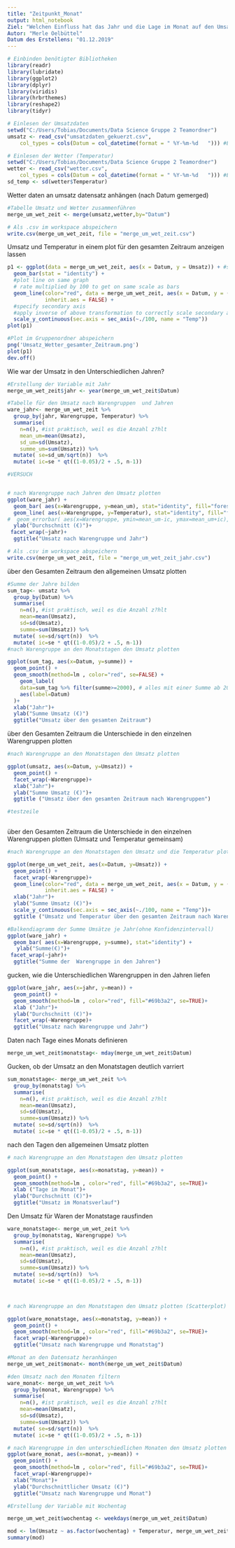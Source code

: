 ```yaml
---
title: "Zeitpunkt_Monat"
output: html_notebook
Ziel: "Welchen Einfluss hat das Jahr und die Lage im Monat auf den Umsatz?"
Autor: "Merle Oelbüttel"
Datum des Erstellens: "01.12.2019"
---
```




```r
# Einbinden benötigter Bibliotheken
library(readr)
library(lubridate)
library(ggplot2)
library(dplyr)
library(viridis)
library(hrbrthemes)
library(reshape2)
library(tidyr)

# Einlesen der Umsatzdaten
setwd("C:/Users/Tobias/Documents/Data Science Gruppe 2 Teamordner")
umsatz <- read_csv("umsatzdaten_gekuerzt.csv", 
    col_types = cols(Datum = col_datetime(format = " %Y-%m-%d   "))) #Eingeben des Datums

# Einlesen der Wetter (Temperatur)
setwd("C:/Users/Tobias/Documents/Data Science Gruppe 2 Teamordner")
wetter <- read_csv("wetter.csv",
    col_types = cols(Datum = col_datetime(format = " %Y-%m-%d   "))) #Eingeben des Datums
sd_temp <- sd(wetter$Temperatur)
```

Wetter daten an umsatz datensatz anhängen (nach Datum gemerged)
```r
#Tabelle Umsatz und Wetter zusammenführen
merge_um_wet_zeit <- merge(umsatz,wetter,by="Datum")

# Als .csv im workspace abspeichern
write.csv(merge_um_wet_zeit, file = "merge_um_wet_zeit.csv")
```

Umsatz und Temperatur in einem plot für den gesamten Zeitraum anzeigen lassen
```r

p1 <- ggplot(data = merge_um_wet_zeit, aes(x = Datum, y = Umsatz)) + #start plot by by plotting bars
  geom_bar(stat = "identity") + 
  #plot line on same graph
  # rate multiplied by 100 to get on same scale as bars
  geom_line(color="red", data = merge_um_wet_zeit, aes(x = Datum, y = (Temperatur)*100, group = 1), 
            inherit.aes = FALSE) +
  #specify secondary axis
  #apply inverse of above transformation to correctly scale secondary axis (/10000000)
  scale_y_continuous(sec.axis = sec_axis(~./100, name = "Temp"))
plot(p1)

#Plot im Gruppenordner abspeichern
png('Umsatz_Wetter_gesamter_Zeitraum.png')
plot(p1)
dev.off()
```


Wie war der Umsatz in den Unterschiedlichen Jahren?
```r
#Erstellung der Variable mit Jahr
merge_um_wet_zeit$jahr <- year(merge_um_wet_zeit$Datum)

#Tabelle für den Umsatz nach Warengruppen  und Jahren
ware_jahr<- merge_um_wet_zeit %>%
  group_by(jahr, Warengruppe, Temperatur) %>%
  summarise(
    n=n(), #ist praktisch, weil es die Anzahl z?hlt
    mean_um=mean(Umsatz),
    sd_um=sd(Umsatz),
    summe_um=sum(Umsatz)) %>%
  mutate( se=sd_um/sqrt(n))  %>%
  mutate( ic=se * qt((1-0.05)/2 + .5, n-1))

#VERSUCH


# nach Warengruppe nach Jahren den Umsatz plotten
ggplot(ware_jahr) +
  geom_bar( aes(x=Warengruppe, y=mean_um), stat="identity", fill="forestgreen", alpha=0.5) +
  geom_line( aes(x=Warengruppe, y=Temperatur), stat="identity", fill="forestgreen", alpha=0.5) +
#  geom_errorbar( aes(x=Warengruppe, ymin=mean_um-ic, ymax=mean_um+ic), width=0.4, colour="orange", alpha=0.9, size=1.5) +
  ylab("Durchschnitt (€)")+
 facet_wrap(~jahr)+
  ggtitle("Umsatz nach Warengruppe und Jahr")

# Als .csv im workspace abspeichern
write.csv(merge_um_wet_zeit, file = "merge_um_wet_zeit_jahr.csv")
```
über den Gesamten Zeitraum den allgemeinen Umsatz plotten
```r

#Summe der Jahre bilden 
sum_tag<- umsatz %>%
  group_by(Datum) %>%
  summarise(
    n=n(), #ist praktisch, weil es die Anzahl z?hlt
    mean=mean(Umsatz),
    sd=sd(Umsatz),
    summe=sum(Umsatz)) %>%
  mutate( se=sd/sqrt(n))  %>%
  mutate( ic=se * qt((1-0.05)/2 + .5, n-1))
#nach Warengruppe an den Monatstagen den Umsatz plotten

ggplot(sum_tag, aes(x=Datum, y=summe)) +
  geom_point() +
  geom_smooth(method=lm , color="red", se=FALSE) +
    geom_label( 
    data=sum_tag %>% filter(summe>=2000), # alles mit einer Summe ab 2000€ gelabelt
    aes(label=Datum)
  )+
  xlab("Jahr")+
  ylab("Summe Umsatz (€)")
  ggtitle("Umsatz über den gesamten Zeitraum")
```
über den Gesamten Zeitraum die Unterschiede in den einzelnen Warengruppen plotten
```r

#nach Warengruppe an den Monatstagen den Umsatz plotten

ggplot(umsatz, aes(x=Datum, y=Umsatz)) +
  geom_point() +
  facet_wrap(~Warengruppe)+
  xlab("Jahr")+
  ylab("Summe Umsatz (€)")+
  ggtitle ("Umsatz über den gesamten Zeitraum nach Warengruppen")

#testzeile
    
```

über den Gesamten Zeitraum die Unterschiede in den einzelnen Warengruppen plotten (Umsatz und Temperatur gemeinsam)
```r
#nach Warengruppe an den Monatstagen den Umsatz und die Temperatur plotten

ggplot(merge_um_wet_zeit, aes(x=Datum, y=Umsatz)) +
  geom_point() +
  facet_wrap(~Warengruppe)+
  geom_line(color="red", data = merge_um_wet_zeit, aes(x = Datum, y = (Temperatur)*100, group = 1), 
            inherit.aes = FALSE) +
  xlab("Jahr")+
  ylab("Summe Umsatz (€)")+
  scale_y_continuous(sec.axis = sec_axis(~./100, name = "Temp"))+
  ggtitle ("Umsatz und Temperatur über den gesamten Zeitraum nach Warengruppen")

```

```r
#Balkendiagramm der Summe Umsätze je Jahr(ohne Konfidenzintervall)
ggplot(ware_jahr) +
  geom_bar( aes(x=Warengruppe, y=summe), stat="identity") +
   ylab("Summe(€)")+
 facet_wrap(~jahr)+
  ggtitle("Summe der  Warengruppe in den Jahren")

```

gucken, wie die Unterschiedlichen Warengruppen in den Jahren liefen
```r
ggplot(ware_jahr, aes(x=jahr, y=mean)) +
  geom_point() +
  geom_smooth(method=lm , color="red", fill="#69b3a2", se=TRUE)+
  xlab ("Jahr")+
  ylab("Durchschnitt (€)")+
  facet_wrap(~Warengruppe)+
  ggtitle("Umsatz nach Warengruppe und Jahr")


```

Daten nach Tage eines Monats definieren
```r
merge_um_wet_zeit$monatstag<- mday(merge_um_wet_zeit$Datum)
```

Gucken, ob der Umsatz an den Monatstagen deutlich varriert
```r
sum_monatstage<- merge_um_wet_zeit %>%
  group_by(monatstag) %>%
  summarise(
    n=n(), #ist praktisch, weil es die Anzahl z?hlt
    mean=mean(Umsatz),
    sd=sd(Umsatz),
    summe=sum(Umsatz)) %>%
  mutate( se=sd/sqrt(n))  %>%
  mutate( ic=se * qt((1-0.05)/2 + .5, n-1))


```


nach den Tagen den allgemeinen Umsatz plotten
```r
# nach Warengruppe an den Monatstagen den Umsatz plotten

ggplot(sum_monatstage, aes(x=monatstag, y=mean)) +
  geom_point() +
  geom_smooth(method=lm , color="red", fill="#69b3a2", se=TRUE)+
  xlab ("Tage im Monat")+
  ylab("Durchschnitt (€)")+
  ggtitle("Umsatz im Monatsverlauf")


```


Den Umsatz für Waren der Monatstage rausfinden
```r
ware_monatstage<- merge_um_wet_zeit %>%
  group_by(monatstag, Warengruppe) %>%
  summarise(
    n=n(), #ist praktisch, weil es die Anzahl z?hlt
    mean=mean(Umsatz),
    sd=sd(Umsatz),
    summe=sum(Umsatz)) %>%
  mutate( se=sd/sqrt(n))  %>%
  mutate( ic=se * qt((1-0.05)/2 + .5, n-1))

        
```




```r
# nach Warengruppe an den Monatstagen den Umsatz plotten (Scatterplot)

ggplot(ware_monatstage, aes(x=monatstag, y=mean)) +
  geom_point() +
  geom_smooth(method=lm , color="red", fill="#69b3a2", se=TRUE)+
  facet_wrap(~Warengruppe)+
  ggtitle("Umsatz nach Warengruppe und Monatstag")


```

```r
#Monat an den Datensatz heranhängen
merge_um_wet_zeit$monat<- month(merge_um_wet_zeit$Datum) 

#den Umsatz nach den Monaten filtern
ware_monat<- merge_um_wet_zeit %>%
  group_by(monat, Warengruppe) %>%
  summarise(
    n=n(), #ist praktisch, weil es die Anzahl z?hlt
    mean=mean(Umsatz),
    sd=sd(Umsatz),
    summe=sum(Umsatz)) %>%
  mutate( se=sd/sqrt(n))  %>%
  mutate( ic=se * qt((1-0.05)/2 + .5, n-1))

# nach Warengruppe in den unterschiedlichen Monaten den Umsatz plotten (Scatterplot)
ggplot(ware_monat, aes(x=monat, y=mean)) +
  geom_point() +
  geom_smooth(method=lm , color="red", fill="#69b3a2", se=TRUE)+
  facet_wrap(~Warengruppe)+
  xlab("Monat")+
  ylab("Durchschnittlicher Umsatz (€)")
  ggtitle("Umsatz nach Warengruppe und Monat")
```

```r
#Erstellung der Variable mit Wochentag

merge_um_wet_zeit$wochentag <- weekdays(merge_um_wet_zeit$Datum)
```


```r
mod <- lm(Umsatz ~ as.factor(wochentag) + Temperatur, merge_um_wet_zeit)
summary(mod)
```



